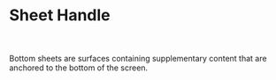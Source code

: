 

# Sheet Handle
<br/><br/>
<Canvas of={SheetHandle} />
Bottom sheets are surfaces containing supplementary content that are anchored to the bottom of the screen.